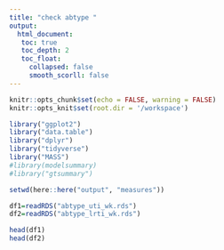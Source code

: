 ```yaml
---
title: "check abtype "
output: 
  html_document:
   toc: true
   toc_depth: 2
   toc_float:
     collapsed: false
     smooth_scorll: false
---
```


```r
knitr::opts_chunk$set(echo = FALSE, warning = FALSE)
knitr::opts_knit$set(root.dir = '/workspace')
```

```r
library("ggplot2")
library("data.table")
library("dplyr")
library("tidyverse")
library("MASS")
#library(modelsummary)
#library("gtsummary")
```

```r
setwd(here::here("output", "measures"))

df1=readRDS("abtype_uti_wk.rds")
df2=readRDS("abtype_lrti_wk.rds")

head(df1)
head(df2)
```

